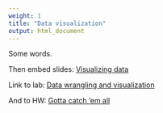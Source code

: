 ```yaml
---
weight: 1
title: "Data visualization"
output: html_document
---
```


Some words.

Then embed slides: [Visualizing data](https://github.com/rstudio-education/datascience-box/tree/master/slides/p1_d01-data-viz)

Link to lab: [Data wrangling and visualization](https://github.com/rstudio-education/datascience-box/blob/master/labs/lab-02-data-wrangle-visualize.Rmd)

And to HW: [Gotta catch 'em all](https://github.com/rstudio-education/datascience-box/blob/master/assignments/hw-02.Rmd)
